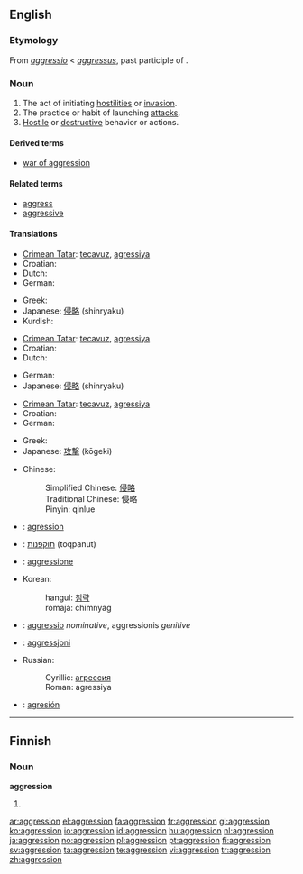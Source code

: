 {{also|Aggression}}
==English==
{{wikipedia}}

===Etymology===
From {{etyl|la}} ''[[aggressio]]'' < ''[[aggressus]]'', past participle of {{term|aggredior||to approach, address, attack}}.

===Noun===
{{en-noun}}

# The act of initiating [[hostility|hostilities]] or [[invasion]].
# The practice or habit of launching [[attack]]s.
# [[Hostile]] or [[destructive]] behavior or actions.

====Derived terms====
* [[war of aggression]]

====Related terms====
* [[aggress]]
* [[aggressive]]

====Translations====
{{trans-top|The act of initiating hostilities or invasion}}
* [[Crimean Tatar]]: [[tecavuz]], [[agressiya]]
* Croatian: {{t-|hr|agresija|f}}
* Dutch: {{t+|nl|agressie}}
* German: {{t-|de|Aggression|f}}
{{trans-mid}}
* Greek: {{t+|el|επιθετικότητα|f|tr=epithetikótita|sc=Grek}}
* Japanese: [[侵略]] (shinryaku)
* Kurdish: {{KUchar|[[ده‌س درێژی]]}}
{{trans-bottom}}

{{trans-top|The practice or habit of launching attacks}}
* [[Crimean Tatar]]: [[tecavuz]], [[agressiya]]
* Croatian: {{t-|hr|agresija|f}}
* Dutch: {{t+|nl|agressie}}
{{trans-mid}}
* German: {{t-|de|Aggression|f}}
* Japanese: [[侵略]] (shinryaku)
{{trans-bottom}}

{{trans-top|Hostile or destructive behavior or actions}}
* [[Crimean Tatar]]: [[tecavuz]], [[agressiya]]
* Croatian: {{t-|hr|agresija|f}}
* German: {{t-|de|Aggression|f}}
{{trans-mid}}
* Greek: {{t+|el|επιθετικότητα|f|tr=epithetikótita|sc=Grek}}
* Japanese: [[攻撃]] (kōgeki)
{{trans-bottom}}

{{checktrans-top}}
* Chinese:
*: Simplified Chinese: [[侵略]]
*: Traditional Chinese: 侵略
*: Pinyin: qinlue
* {{ttbc|French}}: [[agression]]
* {{ttbc|Hebrew}}: [[תוקפנות]] (toqpanut)
* {{ttbc|Italian}}: [[aggressione]]
{{trans-mid}}
* Korean:
*: hangul: [[침략]]
*: romaja: chimnyag
* {{ttbc|Latin}}: [[aggressio]] ''nominative'', aggressionis ''genitive''
* {{ttbc|Maltese}}: [[aggressjoni]]
* Russian:
*: Cyrillic: [[агрессия]]
*: Roman: agressiya
* {{ttbc|Spanish}}: [[agresión]]
{{trans-bottom}}

----

==Finnish==

===Noun===
'''aggression'''

# {{fi-form of|type=noun|case=genitive|pl=singular|[[aggressio]]}}

[[ar:aggression]]
[[el:aggression]]
[[fa:aggression]]
[[fr:aggression]]
[[gl:aggression]]
[[ko:aggression]]
[[io:aggression]]
[[id:aggression]]
[[hu:aggression]]
[[nl:aggression]]
[[ja:aggression]]
[[no:aggression]]
[[pl:aggression]]
[[pt:aggression]]
[[fi:aggression]]
[[sv:aggression]]
[[ta:aggression]]
[[te:aggression]]
[[vi:aggression]]
[[tr:aggression]]
[[zh:aggression]]